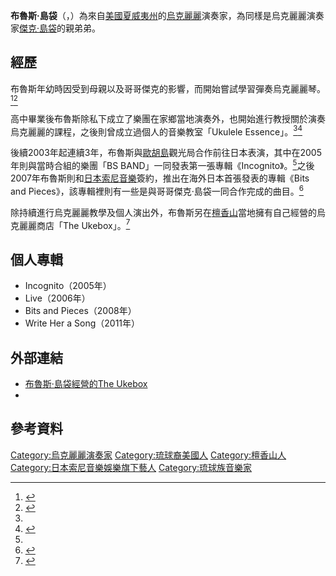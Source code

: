 {{Infobox musical artist  
| Name = 布魯斯·島袋
| Background = non_vocal_instrumentalist
| Birth_name = 布魯斯·島袋
| englishname = Bruce Shimabukuro
| nationality = {{USA}}
| hometown  = [[檀香山|檀香山]]
| Born = {{Birth date and age|1981|5|31}}
| Died = 
| Instrument = [[烏克麗麗|烏克麗麗]]
| Occupation = [[演奏家|演奏家]]
| Years_active = 2002–現今
| Label = Sony Music Japan International
| Associated_acts = BS BAND
| URL = [http://bruce-shimabukuro.com/ 布魯斯·島袋的官方網站]
}}
'''布魯斯·島袋'''（{{lang-en|Bruce Shimabukuro}}，{{bd|1981年|5月31日|catIdx=J}}）為來自[[美國|美國]][[夏威夷州|夏威夷州]]的[[烏克麗麗|烏克麗麗]]演奏家，為同樣是烏克麗麗演奏家[[傑克·島袋|傑克·島袋]]的親弟弟。

== 經歷 ==
布魯斯年幼時因受到母親以及哥哥傑克的影響，而開始嘗試學習彈奏烏克麗麗琴。<ref name="alohawave">{{Cite web |url=http://www.alohawave.jp/ent/people/ |title=Bruce Shimabukuro Profile |work=AlohaWave |accessdate=2013年5月23日 |archive-date=2016年3月8日 |archive-url=https://web.archive.org/web/20160308202453/http://www.alohawave.jp/ent/people |dead-url=no }}</ref><ref>{{Cite web |url=http://bruce-shimabukuro.com/biography.php |script-title=ja:ブルースのバイオグラフィー（プロフィール） |work=Bruce-shimabukuro.com |accessdate=2013年5月23日 }}{{dead link|date=2018年2月 |bot=InternetArchiveBot |fix-attempted=yes }}</ref>

高中畢業後布魯斯除私下成立了樂團在家鄉當地演奏外，也開始進行教授關於演奏烏克麗麗的課程，之後則曾成立過個人的音樂教室「Ukulele Essence」。<ref name="alohawave" /><ref name="kyodo-osaka">{{Cite web |url=http://www.kyodo-osaka.co.jp/hawaii/2009/guest.html |script-title=ja:ハワイ フェスティバル イン 大阪 2009 |work=Kyodo-Osaka inc. |accessdate=2013年5月23日 |deadurl=yes |archiveurl=https://web.archive.org/web/20100704180910/http://www.kyodo-osaka.co.jp/hawaii/2009/guest.html |archivedate=2010年7月4日 }}</ref>

後續2003年起連續3年，布魯斯與[[歐胡島|歐胡島]]觀光局合作前往日本表演，其中在2005年則與當時合組的樂團「BS BAND」一同發表第一張專輯《Incognito》。<ref name="kyodo-osaka" />之後2007年布魯斯則和[[日本索尼音樂娛樂|日本索尼音樂]]簽約，推出在海外日本首張發表的專輯《Bits and Pieces》，該專輯裡則有一些是與哥哥傑克·島袋一同合作完成的曲目。<ref>{{Cite web |url=http://www.cdjournal.com/main/news/-/15511 |script-title=ja:ジェイク・シマブクロ ベスト盤を発表！弟ブルースも日本デビュー！ |work=CD Journal |date=2007年6月18日 |accessdate=2013年5月23日 |archive-date=2016年3月4日 |archive-url=https://web.archive.org/web/20160304212340/http://www.cdjournal.com/main/news/-/15511 |dead-url=no }}</ref>

除持續進行烏克麗麗教學及個人演出外，布魯斯另在[[檀香山|檀香山]]當地擁有自己經營的烏克麗麗商店「The Ukebox」。<ref>{{Cite web |url=http://hawaii.navi.com/shop/737/ |script-title=ja:ユークボックス |work=Hawaii Navi |accessdate=2013年5月23日 |archive-url=https://web.archive.org/web/20131003121603/http://hawaii.navi.com/shop/737/ |archive-date=2013年10月3日 |dead-url=yes }}</ref>

== 個人專輯 ==
*Incognito（2005年）
*Live（2006年）
*Bits and Pieces（2008年）
*Write Her a Song（2011年）

== 外部連結 ==
*[http://www.theukebox.com/ 布魯斯·島袋經營的The Ukebox] {{Wayback|url=http://www.theukebox.com/ |date=20141222080824 }}
*{{YouTube|user=bruceshimabukuro}}

== 參考資料 ==
{{reflist}}

{{DEFAULTSORT:Bruce Shimabukuro}}
[[Category:烏克麗麗演奏家|Category:烏克麗麗演奏家]]
[[Category:琉球裔美國人|Category:琉球裔美國人]]
[[Category:檀香山人|Category:檀香山人]]
[[Category:日本索尼音樂娛樂旗下藝人|Category:日本索尼音樂娛樂旗下藝人]]
[[Category:琉球族音樂家|Category:琉球族音樂家]]